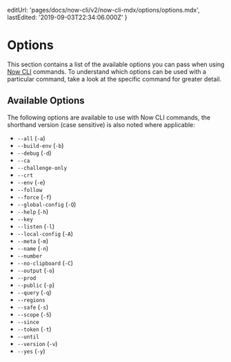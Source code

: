 
  editUrl: 'pages/docs/now-cli/v2/now-cli-mdx/options/options.mdx',
  lastEdited: '2019-09-03T22:34:06.000Z'
}

# Options

This section contains a list of the available options you can pass when using [Now CLI](/download) commands. To understand which options can be used with a particular command, take a look at the specific command for greater detail.

## Available Options

The following options are available to use with Now CLI commands, the shorthand version (case sensitive) is also noted where applicable:

- `--all` (`-a`)
- `--build-env` (`-b`)
- `--debug` (`-d`)
- `--ca`
- `--challenge-only`
- `--crt`
- `--env` (`-e`)
- `--follow`
- `--force` (`-f`)
- `--global-config` (`-Q`)
- `--help` (`-h`)
- `--key`
- `--listen` (`-l`)
- `--local-config` (`-A`)
- `--meta` (`-m`)
- `--name` (`-n`)
- `--number`
- `--no-clipboard` (`-C`)
- `--output` (`-o`)
- `--prod`
- `--public` (`-p`)
- `--query` (`-q`)
- `--regions`
- `--safe` (`-s`)
- `--scope` (`-S`)
- `--since`
- `--token` (`-t`)
- `--until`
- `--version` (`-v`)
- `--yes` (`-y`)
